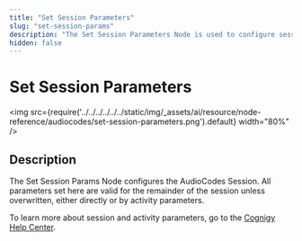 ```yaml
---
title: "Set Session Parameters"
slug: "set-session-params"
description: "The Set Session Parameters Node is used to configure session parameters in AudioCodes voice conversations."
hidden: false
---
```



# Set Session Parameters

<img src={require('../../../../../../static/img/_assets/ai/resource/node-reference/audiocodes/set-session-parameters.png').default} width="80%" />

## Description

<ACAndGenericNodeDeprecation />

The Set Session Params Node configures the AudioCodes Session. All parameters set here are valid for the remainder of the session unless overwritten, either directly or by activity parameters.

To learn more about session and activity parameters, go to the [Cognigy Help Center](https://support.cognigy.com/hc/en-us/articles/360017413959).